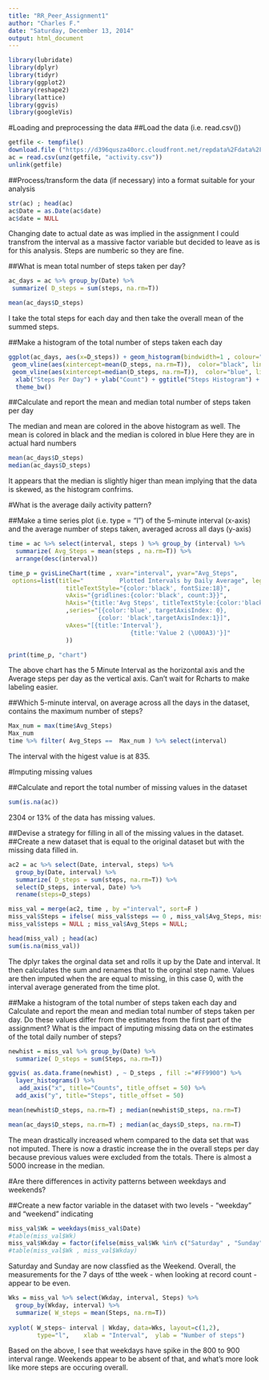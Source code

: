 ```yaml
---
title: "RR_Peer_Assignment1"
author: "Charles F."
date: "Saturday, December 13, 2014"
output: html_document
---
```


```r
library(lubridate)
library(dplyr)
library(tidyr)
library(ggplot2)
library(reshape2)
library(lattice)
library(ggvis)
library(googleVis)
```
####################################################
#Loading and preprocessing the data
##Load the data (i.e. read.csv())
```r
getfile <- tempfile()
download.file ("https://d396qusza40orc.cloudfront.net/repdata%2Fdata%2Factivity.zip" , getfile)
ac = read.csv(unz(getfile, "activity.csv"))
unlink(getfile)
```

##Process/transform the data (if necessary) into a format suitable for your analysis
```r
str(ac) ; head(ac)
ac$Date = as.Date(ac$date)
ac$date = NULL
```
Changing date to actual date as was implied in the assignment
I could transfrom the interval as a massive factor variable but decided to leave as is for this analysis. Steps are numberic so they are fine.

##What is mean total number of steps taken per day?
```r
ac_days = ac %>% group_by(Date) %>% 
 summarize( D_steps = sum(steps, na.rm=T))

mean(ac_days$D_steps)
```
I take the total steps for each day and then take the overall mean of the summed steps.

##Make a histogram of the total number of steps taken each day
```r
ggplot(ac_days, aes(x=D_steps)) + geom_histogram(bindwidth=1 , colour="black", fill="orange" ,  position="identity") +
 geom_vline(aes(xintercept=mean(D_steps, na.rm=T)),  color="black", linetype="dashed", size=1) +
 geom_vline(aes(xintercept=median(D_steps, na.rm=T)),  color="blue", linetype="dashed", size=1) +
  xlab("Steps Per Day") + ylab("Count") + ggtitle("Steps Histogram") +
  theme_bw()
```  

##Calculate and report the mean and median total number of steps taken per day

The median and mean are colored in the above histogram as well.
The mean is colored in black and the median is colored in blue
Here they are in actual hard numbers
```r
mean(ac_days$D_steps)
median(ac_days$D_steps)
```
It appears that the median is slightly higer than mean implying that the data is skewed, as the histogram confrims.

#What is the average daily activity pattern?

##Make a time series plot (i.e. type = "l") of the 5-minute interval (x-axis) and the average number of steps taken, averaged across all days (y-axis)
```r
time = ac %>% select(interval, steps ) %>% group_by (interval) %>%
  summarize( Avg_Steps = mean(steps , na.rm=T)) %>%
  arrange(desc(interval)) 

time_p = gvisLineChart(time , xvar="interval", yvar="Avg_Steps",
 options=list(title="          Plotted Intervals by Daily Average", legend="left",
                titleTextStyle="{color:'black', fontSize:18}",                         
                vAxis="{gridlines:{color:'black', count:3}}",
                hAxis="{title:'Avg Steps', titleTextStyle:{color:'black'}}"
                ,series="[{color:'blue', targetAxisIndex: 0}, 
                         {color: 'black',targetAxisIndex:1}]",
                vAxes="[{title:'Interval'}, 
                                  {title:'Value 2 (\U00A3)'}]"                       
                ))

print(time_p, "chart")
```
The above chart has the 5 Minute Interval as the horizontal axis and the Average steps per day as the vertical axis. Can't wait for Rcharts to make labeling easier.


##Which 5-minute interval, on average across all the days in the dataset, contains the maximum number of steps?
```r
Max_num = max(time$Avg_Steps)
Max_num
time %>% filter( Avg_Steps ==  Max_num ) %>% select(interval)
```
The interval with the higest value is at 835.

#Imputing missing values

##Calculate and report the total number of missing values in the dataset
```r
sum(is.na(ac))
```
2304 or 13% of the data has missing values.

##Devise a strategy for filling in all of the missing values in the dataset. 
##Create a new dataset that is equal to the original dataset but with the missing data filled in.
```r
ac2 = ac %>% select(Date, interval, steps) %>%
  group_by(Date, interval) %>% 
  summarize( D_steps = sum(steps, na.rm=T)) %>%
  select(D_steps, interval, Date) %>% 
  rename(steps=D_steps)

miss_val = merge(ac2, time , by ="interval", sort=F )
miss_val$Steps = ifelse( miss_val$steps == 0 , miss_val$Avg_Steps, miss_val$steps)
miss_val$steps = NULL ; miss_val$Avg_Steps = NULL;

head(miss_val) ; head(ac)
sum(is.na(miss_val))
```
The dplyr takes the orginal data set and rolls it up by the Date and interval. It then calculates the sum and renames that to the orginal step name. Values are then imputed when the are equal to missing, in this case 0, with the interval average generated from the time plot.

##Make a histogram of the total number of steps taken each day and Calculate and report the mean and median total number of steps taken per day. Do these values differ from the estimates from the first part of the assignment? What is the impact of imputing missing data on the estimates of the total daily number of steps?

```r
newhist = miss_val %>% group_by(Date) %>% 
  summarize( D_steps = sum(Steps, na.rm=T)) 

ggvis( as.data.frame(newhist) , ~ D_steps , fill :="#FF9900") %>% 
  layer_histograms() %>%
   add_axis("x", title="Counts", title_offset = 50) %>% 
  add_axis("y", title="Steps", title_offset = 50)

```
```r
mean(newhist$D_steps, na.rm=T) ; median(newhist$D_steps, na.rm=T)

mean(ac_days$D_steps, na.rm=T) ; median(ac_days$D_steps, na.rm=T)
```
The mean drastically increased whem compared to the data set that was not imputed. There is now a drastic increase the in the overall steps per day because previous values were excluded from the totals.
There is almost a 5000 increase in the median.

###########################################################################
#Are there differences in activity patterns between weekdays and weekends?

##Create a new factor variable in the dataset with two levels - "weekday" and "weekend" indicating 
```r
miss_val$Wk = weekdays(miss_val$Date)
#table(miss_val$Wk)
miss_val$Wkday = factor(ifelse(miss_val$Wk %in% c("Saturday" , "Sunday"), "Weekend", "Weekday"))
#table(miss_val$Wk , miss_val$Wkday)
```
Saturday and Sunday are now classfied as the Weekend. Overall, the measurements for the 7 days of tthe week - when looking at record count - appear to be even.

```r
Wks = miss_val %>% select(Wkday, interval, Steps) %>% 
  group_by(Wkday, interval) %>%
  summarize( W_steps = mean(Steps, na.rm=T)) 
  
xyplot( W_steps~ interval | Wkday, data=Wks, layout=c(1,2), 
        type="l",    xlab = "Interval",  ylab = "Number of steps")
```
Based on the above, I see that weekdays have spike in the 800 to 900 interval range.
Weekends appear to be absent of that, and what's more look like more steps are occuring overall.

